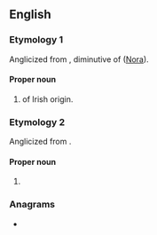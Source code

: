 ==English==

===Etymology 1===
Anglicized from {{etyl|ga|en}} {{m|ga|Nóirín}}, diminutive of {{m|ga|Nóra}} ([[Nora]]).

====Proper noun====
{{en-proper noun}}

# {{given name|en|female}} of Irish origin.

===Etymology 2===
Anglicized from {{der|en|ar|نُورٍ|t=light|pos=in the genitive case}}. {{root|en|ar|ن و ر}}

====Proper noun====
{{en-proper noun}}

# {{given name|en|female|from=Arabic}}

===Anagrams===
* {{anagrams|en|a=eennor|-renone|nee nor}}